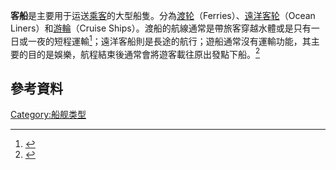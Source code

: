 '''客船'''是主要用于运送[[乘客|乘客]]的大型船隻。分為[[渡轮|渡轮]]（Ferries）、[[遠洋客轮|遠洋客轮]]（Ocean Liners）和[[游輪|游輪]]（Cruise Ships）。渡船的航線通常是帶旅客穿越水體或是只有一日或一夜的短程運輸<ref>{{cite web|url=http://www.thefreedictionary.com/ferry|title=ferry|work=TheFreeDictionary.com|accessdate=2012-07-07|archive-date=2012-05-22|archive-url=https://web.archive.org/web/20120522125549/http://www.thefreedictionary.com/ferry|dead-url=no}}</ref>；遠洋客船則是長途的航行；遊船通常沒有運輸功能，其主要的目的是娛樂，航程結束後通常會將遊客載往原出發點下船。<ref>{{cite web|url=http://www.businessdictionary.com/definition/cruise-ship.html|title=What is cruise ship? definition and meaning|work=BusinessDictionary.com|accessdate=2012-07-07|archive-date=2012-07-13|archive-url=https://web.archive.org/web/20120713072818/http://www.businessdictionary.com/definition/cruise-ship.html|dead-url=yes}}</ref>

==參考資料==
{{reflist}}

{{商船類型}}
{{ship-stub}}
{{Authority control}}

[[Category:船舰类型|Category:船舰类型]]